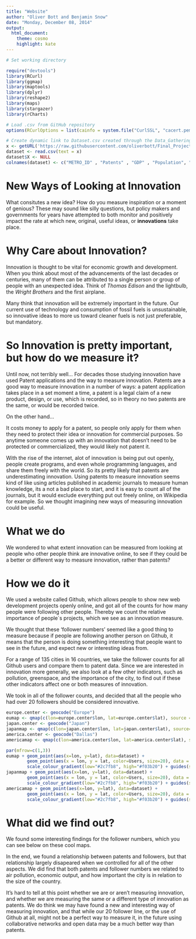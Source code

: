 ```yaml
---
title: "Website"
author: "Oliver Bott and Benjamin Snow"
date: "Monday, December 08, 2014"
output:
  html_document:
    theme: cosmo
    highlight: kate
---
```


```r
# Set working directory

require("devtools")
library(RCurl)
library(ggmap)
library(maptools)
library(dplyr)
library(reshape2)
library(maps)
library(stargazer)
library(rCharts)

# Load .csv from GitHub repository
options(RCurlOptions = list(cainfo = system.file("CurlSSL", "cacert.pem", package = "RCurl")))

# Create dynamic link to Dataset.csv created through the Data_Gathering.R
x <- getURL('https://raw.githubusercontent.com/oliverbott/Final_Project/master/Data/Dataset.csv')
dataset <- read.csv(text = x)
dataset$X <- NULL
colnames(dataset) <- c("METRO_ID" , "Patents" , "GDP" , "Population", "Greenspace", "Employment" , "Pollution" , "lon" , "lat" , "AnyFollowing" , "1" , "10" , "20" , "30" , "40" , "50" , "60" , "70" , "80" , "90" , "100" , "US" , "DE" , "FR" , "JP" , "Users")
```

# New Ways of Looking at Innovation

What consitutes a new idea? How do you measure inspiration or a moment of genious? These may sound like silly questions, but policy makers and governments for years have attempted to both monitor and positively impact the rate at which new, original, useful ideas, or **innovations** take place. 

# Why Care about Innovation? 

Innovation is thought to be vital for economic growth and development. When you think about most of the advancements of the last decades or centuries, many of them can be attributed to a single person or group of people with an unexpected idea. Think of *Thomas Edison* and the lightbulb, the *Wright Brothers* and the first airplane. 

Many think that innovation will be extremely important in the future. Our current use of technology and consumption of fossil fuels is unsustainable, so innovative ideas to more us toward cleaner fuels is not just preferable, but mandatory. 

# So Innovation is pretty important, but how do we measure it?

Until now, not terribly well... For decades those studying innovation have used Patent applications and the way to measure innovation. Patents are a good way to measure innovation in a number of ways: a patent application takes place in a set moment a time, a patent is a legal claim of a new product, design, or use, which is recorded, so in theory no two patents are the same, or would be recorded twice.

On the other hand...

It costs money to apply for a patent, so people only apply for them when they need to protect their idea or innovation for commercial purposes. So anytime someone comes up with an innovation that doesn't need to be protected or commercialized, they would likely not patent it. 

With the rise of the internet, alot of innovation is being put out openly, people create programs, and even whole programming languages, and share them freely with the world. So its pretty likely that patents are underestimating innovation. Using patents to measure innovation seems kind of like using articles published in academic journals to measure human knowledge, its a not a bad place to start, and it is easy to count all of the journals, but it would exclude everything put out freely online, on Wikipedia for example. So we thought imagining new ways of measuring innovation could be useful.

# What we do

We wondered to what extent innovation can be measured from looking at people who other people think are innovative online, to see if they could be a better or different way to measure innovation, rather than patents?

# How we do it

We used a website called Github, which allows people to show new web development projects openly online, and got all of the counts for how many people were following other people. Thereby we count the relative importance of people´s projects, which we see as an innovation measure.

We thought that these 'follower numbers' seemed like a good thing to measure because if people are following another person on Github, it means that the person is doing something interesting that people want to see in the future, and expect new or interesting ideas from.

For a range of 135 cities in 16 countries, we take the follower counts for all Github users and compare them to patent data.  Since we are interested in innovation more generally, we also look at a few other indicators, such as pollution, greenspace, and the importance of the city, to find out if these other indicators affect one or both measures of innovation. 



We took in all of the follower counts, and decided that all the people who had over 20 followers should be considered innovative.


```r
europe.center <- geocode("Europe")
eumap <- qmap(c(lon=europe.center$lon, lat=europe.center$lat), source = 'google', color="bw", zoom=4)
japan.center <- geocode("Japan")
japanmap <- qmap(c(lon=japan.center$lon, lat=japan.center$lat), source='google', color="bw", zoom=5)
america.center <- geocode("Dallas")
americamap <- qmap(c(lon=america.center$lon, lat=america.center$lat), source='google', color="bw", zoom=4)

par(mfrow=c(1,3)) 
eumap + geom_point(aes(x=lon, y=lat), data=dataset) + 
        geom_point(aes(x = lon, y = lat, color=Users, size=20), data = dataset) + 
        scale_colour_gradient(low="#2c7fb8", high="#f03b20") + guides(size=FALSE)
japanmap + geom_point(aes(x=lon, y=lat), data=dataset) + 
        geom_point(aes(x = lon, y = lat, color=Users, size=20), data = dataset) + 
        scale_colour_gradient(low="#2c7fb8", high="#f03b20") + guides(size=FALSE)
americamap + geom_point(aes(x=lon, y=lat), data=dataset) + 
        geom_point(aes(x = lon, y = lat, color=Users, size=20), data = dataset) + 
        scale_colour_gradient(low="#2c7fb8", high="#f03b20") + guides(size=FALSE)
```



# What did we find out?

We found some interesting findings for the follower numbers, which you can see below on these cool maps.

In the end, we found a relationship between patents and followers, but that relationship largely disapeared when we controlled for all of the other aspects. We did find that both patents and follower numbers we related to air pollution, economic output, and how important the city is in relation to the size of the country. 



It's hard to tell at this point whether we are or aren't measuring innovation, and whether we are measuring the same or a different type of innovation as patents. We do think we may have found a new and interesting way of measuring innovation, and that while our 20 follower line, or the use of Github at all, might not be a perfect way to measure it, in the future using collaborative networks and open data may be a much better way than patents.
